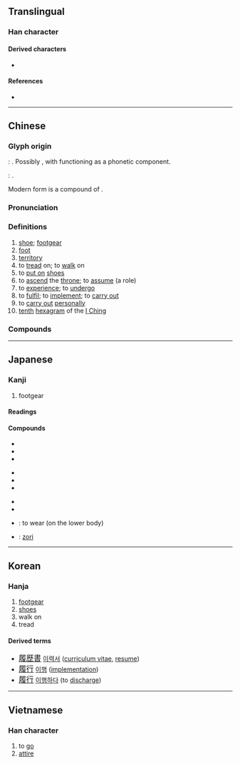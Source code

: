{{character info/new}}
==Translingual==

===Han character===
{{Han char|rn=44|rad=尸|as=12|sn=15|four=77247|canj=SHOE|ids=⿸尸復}}

====Derived characters====
* {{l|mul|[[𢖓]], [[𭌆]], [[𭗫]]}}

====References====
* {{Han ref|kx=0303.410|dkj=07799|dj=0602.010|hdz=20980.030|uh=5C65|ud=23653|bh=BC69|bd=48233}}

----

==Chinese==
{{zh-forms|alt=𨇐}}

===Glyph origin===
{{Han etym}}
''{{w|Shuowen}}'': {{Han compound|尸|彳|夊|舟|ls=ic|t2=step|t3=foot|t4=(shoe-shaped) boat}}. Possibly {{liushu|psc|nocap=1|adj=1}}, with {{och-l|尸}} functioning as a phonetic component.

{{w|Bronze inscriptions}}: {{Han compound|眉|頁|止|舟|ls=ic|t2=person with prominent head|t3=foot|t4=shoe or (shoe-shaped) boat}}.

Modern form is a compound of {{Han compound|尸|復|t2=return}}.

===Pronunciation===
{{zh-pron
|m=lǚ
|c=lei5,leoi5
|h=pfs=lî
|md=lī/lṳ̄
|mn=lí
|w=3li
|mc=y
|oc=y
|cat=n
}}

===Definitions===
{{zh-hanzi}}

# [[shoe]]; [[footgear]]
# [[foot]]
# [[territory]]
# to [[tread]] on; to [[walk]] on
# to [[put on]] [[shoes]]
# to [[ascend]] the [[throne]]; to [[assume]] (a role)
# to [[experience]]; to [[undergo]]
# to [[fulfil]]; to [[implement]]; to [[carry out]]
# to [[carry out]] [[personally]]
# [[tenth]] [[hexagram]] of the [[I Ching]]

===Compounds===
{{zh-der|履癸|劍履|履霜之戒|履薄|如履如臨|倒履相迎|冠履倒置|履位|三千珠履|履霜|履冰|削足就履|履霜堅冰|履戴|履舄交錯|履中行善|不衫不履|弊履|履端|履霜知冰|席豐履厚|劍及履及|履險如夷|履長|履行|履薄臨深|履約|履湯蹈火|履歷|履新|履帶車|履帶|履尾|屣履造門|屣履|如履平地|履仁蹈義|履舄|冠履倒易|安常履順|履歷表|如履薄冰|冠履無爽|圯橋進履|削足適履|冠道履仁|履勘|分香賣履|冠履|履虎尾|涉艱履危|游履|潔操履|據義履方|福履|正冠納履|步履|步履如飛|木履|戴天履地|東郭履|業履|文履|監市履狶|步履維艱|涉危履險|沒海履地|福履增綏|步雪履穿|戴圓履方|杖履|珠履|操履|臨深履冰|頂天履地|踐履|跋履|范履霜|葛屨履霜|革履|鄭人買履|臨危履冰|進履之謙|臨淵履薄|縰履|鄭履|蹝履|納履決踵|草履蟲|賜履|臨深履薄|鄭崇履聲|遺簪墮履|踐冰履炭|章甫薦履|素履|躧履|賣履|繡衣朱履}}

----

==Japanese==

===Kanji===
{{ja-kanji|grade=c|rs=尸12}}

# footgear

====Readings====
{{ja-readings
|goon=り
|kanon=り
|kun=は-く, くつ-, ふ-む
}}

====Compounds====
{{top3}}
* {{ja-r|履行|りこう}}
* {{ja-r|履修|りしゅう}}
* {{ja-r|履新|りしん}}
{{mid3}}
* {{ja-r|履践|りせん}}
* {{ja-r|履端|りたん}}
* {{ja-r|履道応乾|りどうおうけん}}
{{mid3}}
* {{ja-r|履約|りやく}}
* {{ja-r|履歴|りれき}}
* {{ja-r|履く|はく}}: to wear (on the lower body)
* {{ja-r|草履|ぞうり}}: [[zori]]
{{bottom}}

----

==Korean==

===Hanja===
{{ko-hanja|hangeul=리|rv=ri|mr=ri}}

# [[footgear]]
# [[shoes]]
# walk on
# tread

====Derived terms====

* <big>[[履歷書]]</big> [[이력서]] ([[curriculum vitae]], [[resume]])
* <big>[[履行]]</big> [[이행]] ([[implementation]])
* <big>[[履行]]</big> [[이행하다]] (to [[discharge]])

----

==Vietnamese==

===Han character===
{{vi-hantu|[[giầy]], [[giày]], [[lí]]|rs=尸12}}

# to [[go]]
# [[attire]]